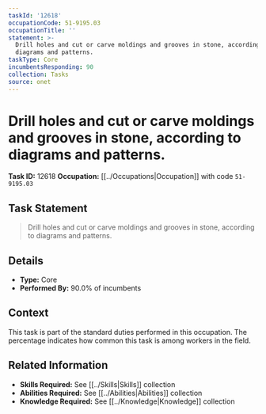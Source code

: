 ```yaml
---
taskId: '12618'
occupationCode: 51-9195.03
occupationTitle: ''
statement: >-
  Drill holes and cut or carve moldings and grooves in stone, according to
  diagrams and patterns.
taskType: Core
incumbentsResponding: 90
collection: Tasks
source: onet
---
```

# Drill holes and cut or carve moldings and grooves in stone, according to diagrams and patterns.

**Task ID:** 12618
**Occupation:** [[../Occupations|Occupation]] with code `51-9195.03`

## Task Statement

> Drill holes and cut or carve moldings and grooves in stone, according to diagrams and patterns.

## Details

- **Type:** Core
- **Performed By:** 90.0% of incumbents

## Context

This task is part of the standard duties performed in this occupation. The percentage indicates how common this task is among workers in the field.

## Related Information

- **Skills Required:** See [[../Skills|Skills]] collection
- **Abilities Required:** See [[../Abilities|Abilities]] collection
- **Knowledge Required:** See [[../Knowledge|Knowledge]] collection
